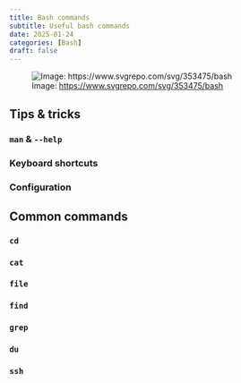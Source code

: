 ```yaml
---
title: Bash commands
subtitle: Useful bash commands
date: 2025-01-24
categories: [Bash]
draft: false
---
```


![Image: <https://www.svgrepo.com/svg/353475/bash>](../assets/bash-svgrepo-com.png)

## Tips & tricks

### `man` & `--help`

### Keyboard shortcuts

### Configuration

## Common commands

### `cd`

### `cat`

### `file`

### `find`

### `grep`

### `du`

### `ssh`
